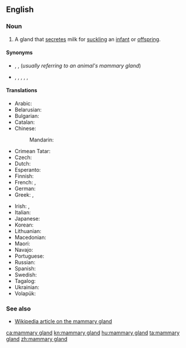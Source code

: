 ==English==
{{wikipedia}}

===Noun===
{{en-noun|head=[[mammary]] [[gland]]}}

# {{lb|en|anatomy}} A gland that [[secrete]]s milk for [[suckle|suckling]] an [[infant]] or [[offspring]].

====Synonyms====
* {{sense|standard}} {{l|en|breast}}, {{l|en|dug}}, {{l|en|udder}} (''usually referring to an animal's mammary gland'')
* {{sense|somewhat taboo slang, usually used of a woman's mammary gland}} {{l|en|boob}}, {{l|en|hooter}}, {{l|en|jug}}, {{l|en|knocker}}, {{l|en|melon}}, {{l|en|tit}}<!--add more if you can think of any-->

====Translations====
{{trans-top|milk-secreting gland}}
* Arabic: {{t-needed|ar}}
* Belarusian: {{t|be|малочная жалеза|f|tr=malóčnaja žalezá|sc=Cyrl}}
* Bulgarian: {{t|bg|млечна жлеза|f|tr=mléčna žlezá|sc=Cyrl}}
* Catalan: {{t|ca|glàndula mamària|f}}
* Chinese:
*: Mandarin: {{t+|cmn|乳腺|tr=rǔxiàn|sc=Hani}}
* Crimean Tatar: {{t|crh|süt bezi}}
* Czech: {{t|cs|mléčná žláza|f}}
* Dutch: {{t+|nl|melkklier|f}}
* Esperanto: {{t|eo|laktoglando}}
* Finnish: {{t+|fi|maitorauhanen}}
* French: {{t|fr|glande mammaire|f}}, {{t+|fr|mamelle|f}}
* German: {{t+|de|Milchdrüse|f}}
* Greek: {{t|el|μαστικός αδένας|m|sc=Grek}}, {{t|el|μαζικός αδένας|m|sc=Grek}}
{{trans-mid}}
* Irish: {{t|ga|faireog bhainne|f}}, {{t|ga|faireog mhamach|f}}
* Italian: {{t|it|ghiandola mammaria|f}}
* Japanese: {{t|ja|乳腺|tr=にゅうせん, nyūsen|sc=Jpan}}
* Korean: {{t-needed|ko}}
* Lithuanian: {{t|lt|pieno liauka|f}}
* Macedonian: {{t|mk|млечна жлезда|f|tr=mléčna žlézda}}
* Maori: {{t|mi|repe waiū}}
* Navajo: {{t|nv|abeʼ astseʼ}}
* Portuguese: {{t|pt|glândula mamária|f}}
* Russian: {{t+|ru|моло́чная железа́|f}}
* Spanish: {{t|es|glándula mamaria|f}}
* Swedish: {{t+|sv|mjölkkörtel|c}}
* Tagalog: {{t|tl|katasang-suso}}
* Ukrainian: {{t|uk|молочна залоза|f|tr=molóčna zalozá|sc=Cyrl}}
* Volapük: {{t+|vo|dög}}
{{trans-bottom}}

===See also===
* [[w:mammary gland|Wikipedia article on the mammary gland]]

[[ca:mammary gland]]
[[kn:mammary gland]]
[[hu:mammary gland]]
[[ta:mammary gland]]
[[zh:mammary gland]]